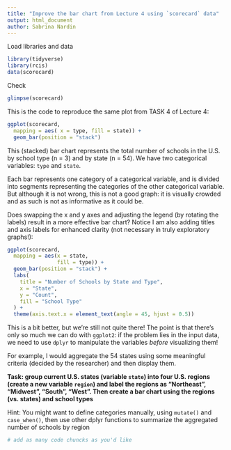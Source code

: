 ```yaml
---
title: "Improve the bar chart from Lecture 4 using `scorecard` data"
output: html_document
author: Sabrina Nardin
---
```


Load libraries and data
```r
library(tidyverse)
library(rcis)
data(scorecard)
```

Check
```r
glimpse(scorecard)
```

This is the code to reproduce the same plot from TASK 4 of Lecture 4:
```r
ggplot(scorecard,
  mapping = aes( x = type, fill = state)) +
  geom_bar(position = "stack")
```

This (stacked) bar chart represents the total number of schools in the U.S. by school type (n = 3) and by state (n = 54). We have two categorical variables: `type` and `state`.

Each bar represents one category of a categorical variable, and is divided into segments representing the categories of the other categorical variable. But although it is not wrong, this is not a good graph: it is visually crowded and as such is not as informative as it could be.

Does swapping the x and y axes and adjusting the legend (by rotating the labels) result in a more effective bar chart? Notice I am also adding titles and axis labels for enhanced clarity (not necessary in truly exploratory graphs!):
```r
ggplot(scorecard,
  mapping = aes(x = state,
                fill = type)) +
  geom_bar(position = "stack") +
  labs(
    title = "Number of Schools by State and Type",
    x = "State",
    y = "Count",
    fill = "School Type"
  ) +
  theme(axis.text.x = element_text(angle = 45, hjust = 0.5))
```

This is a bit better, but we’re still not quite there! The point is that there’s only so much we can do with `ggplot2`: if the problem lies in the input data, we need to use `dplyr` to manipulate the variables *before* visualizing them!

For example, I would aggregate the 54 states using some meaningful criteria (decided by the researcher) and then display them. 

**Task: group current U.S. states (variable `state`) into four U.S. regions (create a new variable `region`) and label the regions as "Northeast", "Midwest", "South", "West". Then create a bar chart using the regions (vs. states) and school types**

Hint: You might want to define categories manually, using `mutate()` and `case_when()`, then use other dplyr functions to summarize the aggregated number of schools by region

```r
# add as many code chuncks as you'd like
```

```r

```

